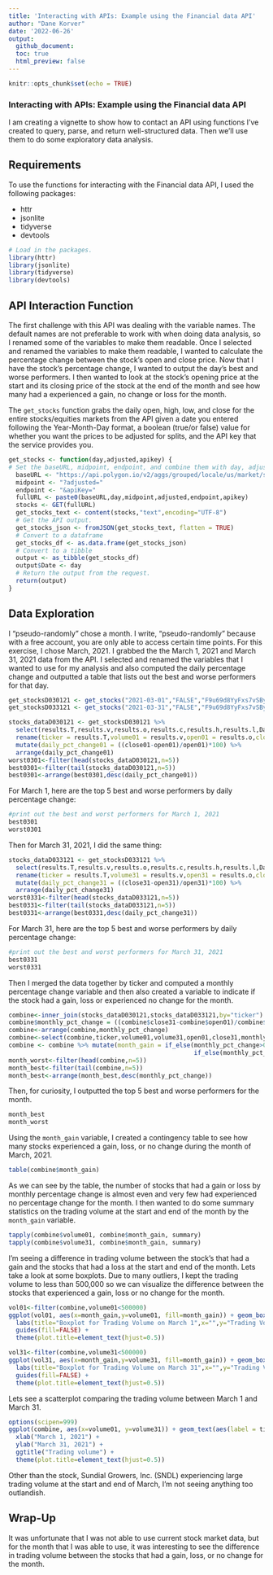 ```yaml
---
title: 'Interacting with APIs: Example using the Financial data API'
author: "Dane Korver"
date: '2022-06-26'
output:
  github_document:
  toc: true
  html_preview: false
---
```


```r
knitr::opts_chunk$set(echo = TRUE)
```

### Interacting with APIs: Example using the Financial data API

I am creating a vignette to show how to contact an API using functions I’ve created to query, parse, and return well-structured data.  Then we'll use them to do some exploratory data analysis.

## Requirements 

To use the functions for interacting with the Financial data API, I used the following packages:  

- httr 
- jsonlite 
- tidyverse 
- devtools 

```r
# Load in the packages.
library(httr)
library(jsonlite)
library(tidyverse)
library(devtools)
```

## API Interaction Function

The first challenge with this API was dealing with the variable names.  The default names are not preferable to work with when doing data analysis, so I renamed some of the variables to make them readable.  Once I selected and renamed the variables to make them readable, I wanted to calculate the percentage change between the stock's open and close price.  Now that I have the stock's percentage change, I wanted to output the day's best and worse performers.  I then wanted to look at the stock's opening price at the start and its closing price of the stock at the end of the month and see how many had a experienced a gain, no change or loss for the month.

The `get_stocks` function grabs the daily open, high, low, and close for the entire stocks/equities markets from the API given a date you entered following the Year-Month-Day format, a boolean (true/or false) value for whether you want the prices to be adjusted for splits, and the API key that the service provides you.    

```r
get_stocks <- function(day,adjusted,apikey) {
# Set the baseURL, midpoint, endpoint, and combine them with day, adjusted and apikey inputs for the full url.
  baseURL <- "https://api.polygon.io/v2/aggs/grouped/locale/us/market/stocks/"
  midpoint <- "?adjusted="
  endpoint <- "&apiKey="
  fullURL <- paste0(baseURL,day,midpoint,adjusted,endpoint,apikey)
  stocks <- GET(fullURL)
  get_stocks_text <- content(stocks,"text",encoding="UTF-8")
  # Get the API output.
  get_stocks_json <- fromJSON(get_stocks_text, flatten = TRUE)
  # Convert to a dataframe 
  get_stocks_df <- as.data.frame(get_stocks_json)
  # Convert to a tibble
  output <- as_tibble(get_stocks_df)
  output$Date <- day
  # Return the output from the request.
  return(output)
}
```

## Data Exploration

I "pseudo-randomly" chose a month. I write, "pseudo-randomly" because with a free account, you are only able to access certain time points. For this exercise, I chose March, 2021. I grabbed the the March 1, 2021 and March 31, 2021 data from the API.  I selected and renamed the variables that I wanted to use for my analysis and also computed the daily percentage change and outputted a table that lists out the best and worse performers for that day.
```r
get_stocksD030121 <- get_stocks("2021-03-01","FALSE","F9u69d8YyFxs7vSBybGmL8p0hCTGgN_t")
get_stocksD033121 <- get_stocks("2021-03-31","FALSE","F9u69d8YyFxs7vSBybGmL8p0hCTGgN_t")
```
```r
stocks_dataD030121 <- get_stocksD030121 %>% 
  select(results.T,results.v,results.o,results.c,results.h,results.l,Date) %>%
  rename(ticker = results.T,volume01 = results.v,open01 = results.o,close01 = results.c,day_high01 = results.h,day_low01 = results.l) %>%
  mutate(daily_pct_change01 = ((close01-open01)/open01)*100) %>%
  arrange(daily_pct_change01)
worst0301<-filter(head(stocks_dataD030121,n=5))
best0301<-filter(tail(stocks_dataD030121,n=5))
best0301<-arrange(best0301,desc(daily_pct_change01))
```
For March 1, here are the top 5 best and worse performers by daily percentage change: 
```r
#print out the best and worst performers for March 1, 2021
best0301
worst0301
```

Then for March 31, 2021, I did the same thing:
```r
stocks_dataD033121 <- get_stocksD033121 %>% 
  select(results.T,results.v,results.o,results.c,results.h,results.l,Date) %>%
  rename(ticker = results.T,volume31 = results.v,open31 = results.o,close31 = results.c,day_high31 = results.h,day_low31 = results.l) %>%
  mutate(daily_pct_change31 = ((close31-open31)/open31)*100) %>%
  arrange(daily_pct_change31)
worst0331<-filter(head(stocks_dataD033121,n=5))
best0331<-filter(tail(stocks_dataD033121,n=5))
best0331<-arrange(best0331,desc(daily_pct_change31))
```
For March 31, here are the top 5 best and worse performers by daily percentage change: 
```r
#print out the best and worst performers for March 31, 2021
best0331
worst0331
```

Then I merged the data together by ticker and computed a monthly percentage change variable and then also created a variable to indicate if the stock had a gain, loss or experienced no change for the month.
```r
combine<-inner_join(stocks_dataD030121,stocks_dataD033121,by="ticker")
combine$monthly_pct_change = ((combine$close31-combine$open01)/combine$open01)*100
combine<-arrange(combine,monthly_pct_change)
combine<-select(combine,ticker,volume01,volume31,open01,close31,monthly_pct_change)
combine <- combine %>% mutate(month_gain = if_else(monthly_pct_change>0,"Gain",
                                                   if_else(monthly_pct_change==0,"No     change","Loss")))
month_worst<-filter(head(combine,n=5))
month_best<-filter(tail(combine,n=5))
month_best<-arrange(month_best,desc(monthly_pct_change))
```
Then, for curiosity, I outputted the top 5 best and worse performers for the month.
```r
month_best
month_worst
```
Using the `month_gain` variable, I created a contingency table to see how many stocks experienced a gain, loss, or no change during the month of March, 2021.
```r
table(combine$month_gain)
```
As we can see by the table, the number of stocks that had a gain or loss by monthly percentage change is almost even and very few had experienced no percentage change for the month.  I then wanted to do some summary statistics on the trading volume at the start and end of the month by the `month_gain` variable. 
```r
tapply(combine$volume01, combine$month_gain, summary)
tapply(combine$volume31, combine$month_gain, summary)
```
I'm seeing a difference in trading volume between the stock's that had a gain and the stocks that had a loss at the start and end of the month.  Lets take a look at some boxplots. Due to many outliers, I kept the trading volume to less than 500,000 so we can visualize the difference between the stocks that experienced a gain, loss or no change for the month. 
```r
vol01<-filter(combine,volume01<500000)
ggplot(vol01, aes(x=month_gain,y=volume01, fill=month_gain)) + geom_boxplot() +
  labs(title="Boxplot for Trading Volume on March 1",x="",y="Trading Volume") +
  guides(fill=FALSE) +
  theme(plot.title=element_text(hjust=0.5))

vol31<-filter(combine,volume31<500000)
ggplot(vol31, aes(x=month_gain,y=volume31, fill=month_gain)) + geom_boxplot() +
  labs(title="Boxplot for Trading Volume on March 31",x="",y="Trading Volume") +
  guides(fill=FALSE) +
  theme(plot.title=element_text(hjust=0.5))
```

Lets see a scatterplot comparing the trading volume between March 1 and March 31.   
```r
options(scipen=999)
ggplot(combine, aes(x=volume01, y=volume31)) + geom_text(aes(label = ticker)) +
  xlab("March 1, 2021") +
  ylab("March 31, 2021") +
  ggtitle("Trading volume") +
  theme(plot.title=element_text(hjust=0.5))
```

Other than the stock, Sundial Growers, Inc. (SNDL) experiencing large trading volume at the start and end of March, I'm not seeing anything too outlandish.

## Wrap-Up

It was unfortunate that I was not able to use current stock market data, but for the month that I was able to use, it was interesting to see the difference in trading volume between the stocks that had a gain, loss, or no change for the month.   




